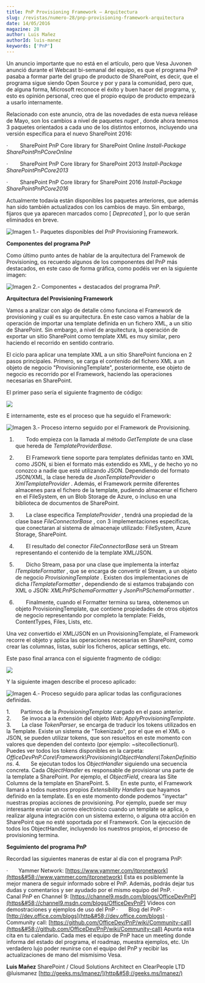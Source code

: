 ```yaml
---
title: PnP Provisioning Framework – Arquitectura
slug: /revistas/numero-28/pnp-provisioning-framework-arquitectura
date: 14/05/2016
magazine: 28
author: Luis Mañez
authorId: luis-manez
keywords: ['PnP']
---
```






Un anuncio importante que no está en el artículo, pero que Vesa Juvonen anunció durante el Webcast bi-semanal del equipo, es que el programa PnP pasaba a formar parte del grupo de producto de SharePoint, es decir, que el programa sigue siendo Open Source y por y para la comunidad, pero que, de alguna forma, Microsoft reconoce el éxito y buen hacer del programa, y, esto es opinión personal, creo que el propio equipo de producto empezará a usarlo internamente.

Relacionado con este anuncio, otra de las novedades de esta nueva reléase de Mayo, son los cambios a nivel de paquetes *nuget* , donde ahora tenemos 3 paquetes orientados a cada uno de los distintos entornos, incluyendo una versión específica para el nuevo SharePoint 2016:

·          SharePoint PnP Core library for SharePoint Online
 *Install-Package SharePointPnPCoreOnline*

·          SharePoint PnP Core library for SharePoint 2013
 *Install-Package SharePointPnPCore2013*

·          SharePoint PnP Core library for SharePoint 2016
 *Install-Package SharePointPnPCore2016*

Actualmente todavía están disponibles los paquetes anteriores, que además han sido también actualizados con los cambios de mayo. Sin embargo, fijaros que ya aparecen marcados como [ *Deprecated* ], por lo que serán eliminados en breve.

![Imagen 1.- Paquetes disponibles del PnP Provisioning Framework.](../../../images/numero28/pnp-provisioning-framework-arquitectura/image1.png)

**Componentes del programa PnP**

Como último punto antes de hablar de la arquitectura del Framewok de Provisioning, os recuerdo algunos de los componentes del PnP más destacados, en este caso de forma gráfica, como podéis ver en la siguiente imagen:

![Imagen 2.- Componentes + destacados del programa PnP.](../../../images/numero28/pnp-provisioning-framework-arquitectura/image2.png)

**Arquitectura del Provisioning Framework**

Vamos a analizar con algo de detalle cómo funciona el Framework de provisioning y cuál es su arquitectura. En este caso vamos a hablar de la operación de importar una template definida en un fichero XML, a un sitio de SharePoint. Sin embargo, a nivel de arquitectura, la operación de exportar un sitio SharePoint como template XML es muy similar, pero haciendo el recorrido en sentido contrario.

El ciclo para aplicar una template XML a un sitio SharePoint funciona en 2 pasos principales. Primero, se carga el contenido del fichero XML a un objeto de negocio "ProvisioningTemplate", posteriormente, ese objeto de negocio es recorrido por el Framework, haciendo las operaciones necesarias en SharePoint.

El primer paso sería el siguiente fragmento de código:

![](../../../images/numero28/pnp-provisioning-framework-arquitectura/image3.png)

E internamente, este es el proceso que ha seguido el Framework:

![Imagen 3.- Proceso interno seguido por el Framework de Provisioning.](../../../images/numero28/pnp-provisioning-framework-arquitectura/image4.png)

1.          Todo empieza con la llamada al método *GetTemplate* de una clase que hereda de *TemplateProviderBase.*

2.          El Framework tiene soporte para templates definidas tanto en XML como JSON, si bien el formato más extendido es XML, y de hecho yo no conozco a nadie que esté utilizando JSON. Dependiendo del formato JSON/XML, la clase hereda de *JsonTemplateProvider* o *XmlTemplateProvider* . Además, el Framework permite diferentes almacenes para el fichero de la template, pudiendo almacenar el fichero en el FileSystem, en un Blob Storage de Azure, o incluso en una biblioteca de documentos de SharePoint.

3.          La clase especifica *TemplateProvider* , tendrá una propiedad de la clase base *FileConnectorBase* , con 3 implementaciones específicas, que conectaran al sistema de almacenaje utilizado: FileSystem, Azure Storage, SharePoint.

4.          El resultado del conector *FileConnectorBase* será un Stream representando el contenido de la template XML/JSON.

5.          Dicho Stream, pasa por una clase que implementa la interfaz *ITemplateFormatter* , que se encarga de convertir el Stream, a un objeto de negocio *ProvisioningTemplate* . Existen dos implementaciones de dicha *ITemplateFormatter* , dependiendo de si estamos trabajando con XML o JSON: *XMLPnPSchemaFormatter* y *JsonPnPSchemaFormatter* .

6.          Finalmente, cuando el Formatter termina su tarea, obtenemos un objeto ProvisioningTemplate, que contiene propiedades de otros objetos de negocio representando por completo la template: Fields, ContentTypes, Files, Lists, etc.

Una vez convertido el XML/JSON en un ProvisioningTemplate, el Framework recorre el objeto y aplica las operaciones necesarias en SharePoint, como crear las columnas, listas, subir los ficheros, aplicar settings, etc.

Este paso final arranca con el siguiente fragmento de código:

![](../../../images/numero28/pnp-provisioning-framework-arquitectura/image5.png)

Y la siguiente imagen describe el proceso aplicado:

![Imagen 4.- Proceso seguido para aplicar todas las configuraciones definidas.](../../../images/numero28/pnp-provisioning-framework-arquitectura/image6.png)

1.       Partimos de la *ProvisioningTemplate* cargado en el paso anterior.
2.       Se invoca a la extensión del objeto *Web*: *ApplyProvisioningTemplate*.
3.       La clase *TokenParser*, se encarga de traducir los tokens utilizados en la Template. Existe un sistema de "Tokenizado", por el que en el XML o JSON, se pueden utilizar tokens, que son resueltos en este momento con valores que dependen del contexto (por ejemplo: ~sitecollectionurl). Puedes ver todos los tokens disponibles en la carpeta: *OfficeDevPnP.Core\Framework\Provisioning\ObjectHandlers\TokenDefinitions*.
4.       Se ejecutan todos los *ObjectHandler* siguiendo una secuencia concreta. Cada *ObjectHandler* es responsable de provisionar una parte de la template a SharePoint. Por ejemplo, el *ObjectField*, creara las Site Columns de la template en SharePoint.
5.       En este punto, el Framework llamará a todos nuestros propios *Extensibility* *Handlers* que hayamos definido en la template. Es en este momento donde podemos "inyectar" nuestras propias acciones de provisioning. Por ejemplo, puede ser muy interesante enviar un correo electrónico cuando un template se aplica, o realizar alguna integración con un sistema externo, o alguna otra acción en SharePoint que no esté soportada por el Framework. Con la ejecución de todos los ObjectHandler, incluyendo los nuestros propios, el proceso de provisioning termina.

**Seguimiento del programa PnP**

Recordad las siguientes maneras de estar al día con el programa PnP:

·       Yammer Network: 
[https://www.yammer.com/itpronetwork](https&#58;//www.yammer.com/itpronetwork)
 Esta es posiblemente la mejor manera de seguir informado sobre el PnP. Además, podrás dejar tus dudas y comentarios y ser ayudado por el mismo equipo del PnP.
·       Canal PnP en Channel 9: 
[https://channel9.msdn.com/blogs/OfficeDevPnP](https&#58;//channel9.msdn.com/blogs/OfficeDevPnP)
 Videos con demostraciones y ejemplos de uso del PnP
·       Blog del PnP: 
·       [http://dev.office.com/blogs](http&#58;//dev.office.com/blogs)
·       Community call: 
[https://github.com/OfficeDev/PnP/wiki/Community-call](https&#58;//github.com/OfficeDev/PnP/wiki/Community-call)
 Apunta esta cita en tu calendario. Cada mes el equipo de PnP hace un meeting donde informa del estado del programa, el roadmap, muestra ejemplos, etc. Un verdadero lujo poder reunirse con el equipo del PnP y recibir las actualizaciones de mano del mismísimo Vesa.


**Luis Mañez**
SharePoint / Cloud Solutions Architect en ClearPeople LTD
 @luismanez
 [http://geeks.ms/lmanez/](http&#58;//geeks.ms/lmanez/)

